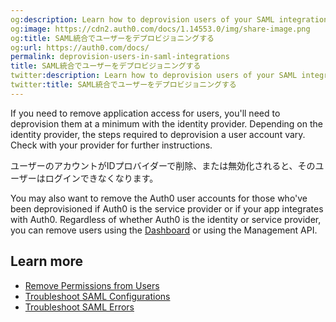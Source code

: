 ```yaml
---
og:description: Learn how to deprovision users of your SAML integration.
og:image: https://cdn2.auth0.com/docs/1.14553.0/img/share-image.png
og:title: SAML統合でユーザーをデプロビジョニングする
og:url: https://auth0.com/docs/
permalink: deprovision-users-in-saml-integrations
title: SAML統合でユーザーをデプロビジョニングする
twitter:description: Learn how to deprovision users of your SAML integration.
twitter:title: SAML統合でユーザーをデプロビジョニングする
---
```


If you need to remove application access for users, you'll need to deprovision them at a minimum with the <Tooltip tip="Identity Provider (IdP): Service that stores and manages digital identities." cta="View Glossary" href="/docs/glossary?term=identity+provider">identity provider</Tooltip>. Depending on the identity provider, the steps required to deprovision a user account vary. Check with your provider for further instructions.

ユーザーのアカウントがIDプロバイダーで削除、または無効化されると、そのユーザーはログインできなくなります。

You may also want to remove the Auth0 user accounts for those who've been deprovisioned if Auth0 is the service provider or if your app integrates with Auth0. Regardless of whether Auth0 is the identity or service provider, you can remove users using the [Dashboard](https://manage.auth0.com/#/users) or using the <Tooltip tip="Management API: A product to allow customers to perform administrative tasks." cta="View Glossary" href="/docs/glossary?term=Management+API">Management API</Tooltip>.

## Learn more

* [Remove Permissions from Users](/docs/manage-users/access-control/configure-core-rbac/rbac-users/remove-permissions-from-users)
* [Troubleshoot SAML Configurations](/docs/troubleshoot/authentication-issues/troubleshoot-saml-configurations)
* [Troubleshoot SAML Errors](/docs/troubleshoot/authentication-issues/saml-errors)